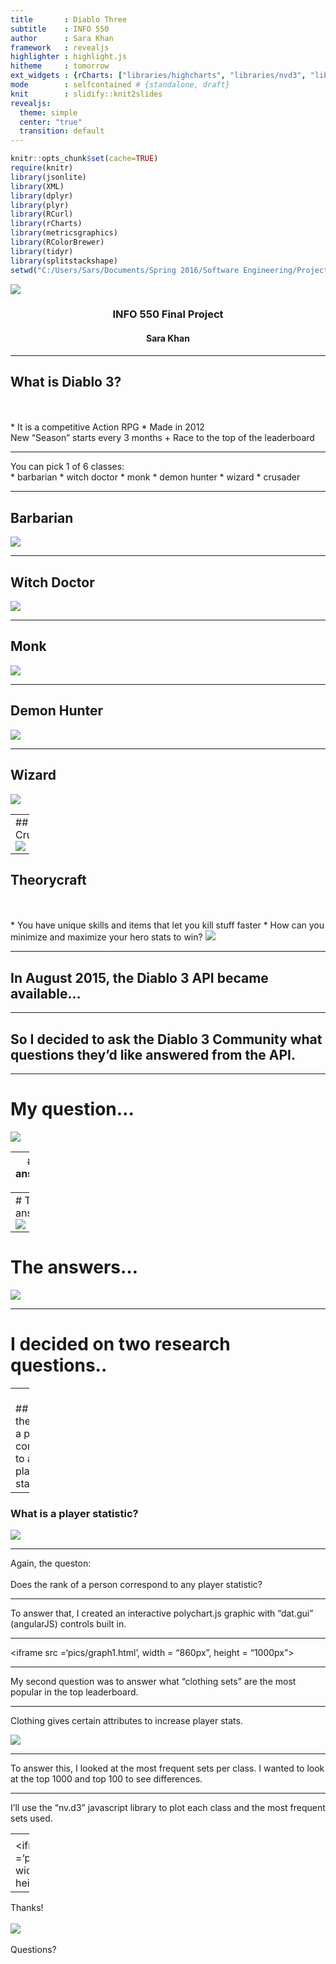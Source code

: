 ```yaml
---
title       : Diablo Three
subtitle    : INFO 550
author      : Sara Khan
framework   : revealjs
highlighter : highlight.js
hitheme     : tomorrow
ext_widgets : {rCharts: ["libraries/highcharts", "libraries/nvd3", "libraries/polycharts"]}      # {mathjax, quiz, bootstrap}
mode        : selfcontained # {standalone, draft}
knit        : slidify::knit2slides
revealjs:
  theme: simple
  center: "true"
  transition: default
---
```


<!-- --- -->
<!-- title       : Diablo Three -->
<!-- subtitle    : INFO 550 -->
<!-- author      : Sara Khan -->
<!-- framework   : html5slides -->
<!-- highlighter : highlight.js -->
<!-- hitheme     : tomorrow -->
<!-- ext_widgets : {rCharts: ["libraries/highcharts", "libraries/nvd3", "libraries/polycharts"]}      # {mathjax, quiz, bootstrap} -->
<!-- mode        : selfcontained # {standalone, draft} -->
<!-- knit        : slidify::knit2slides -->

<!-- --- -->

```r
knitr::opts_chunk$set(cache=TRUE)
require(knitr)
library(jsonlite)
library(XML)
library(dplyr)
library(plyr)
library(RCurl)
library(rCharts)
library(metricsgraphics)
library(RColorBrewer)
library(tidyr)
library(splitstackshape)
setwd("C:/Users/Sars/Documents/Spring 2016/Software Engineering/Project/BattleAPI/BattleNet")
```
![](pics/HEADER.png)

<center><h3>INFO 550 Final Project </center></h3>
<center><h4>Sara Khan</center></h4>

---

## What is Diablo 3?
<br>
<br>
* It is a competitive Action RPG 
* Made in 2012
*
<br>
* New "Season" starts every 3 months
  + Race to the top of the leaderboard

---

You can pick 1 of 6 classes:
<br>
* barbarian
* witch doctor 
* monk 
* demon hunter 
* wizard
* crusader  

---

## Barbarian
![](pics/barbarian.gif)


---

## Witch Doctor
![](pics/witchdoctor.gif)


---

## Monk
![](pics/monk3.gif)


---

## Demon Hunter
![](pics/demonhunter.gif)


---

## Wizard
![](pics/wizard.gif)

---
## Crusader
![](pics/crusader.gif)


---
    

## Theorycraft 
<br>
<br>
* You have unique skills and items that let you kill stuff faster
* How can you minimize and maximize your hero stats to win?
![](pics/theorycraft.jpg)


---

## In August 2015, the Diablo 3 API became available...


---

## So I decided to ask the Diablo 3 Community what questions they'd like answered from the API.

---

# My question...

![](pics/sara.jpg)


---
# The answers...
![](pics/answer.JPG)

---
# The answers...
![](pics/answer2.JPG)

---

# The answers...
![](pics/answer3.JPG)

---

# I decided on two research questions..

---
<br>
## 1. Does the rank of a person correspond to any player statistic?

---

### What is a player statistic?

![](pics/stat.jpg)

---


Again, the queston: 
<br>
<br>
Does the rank of a person correspond to any player statistic?
<hr>

To answer that, I created an interactive polychart.js graphic with "dat.gui" (angularJS) controls built in.


---

<section class="slide"><div>
<iframe src ='pics/graph1.html', width = "860px", height = "1000px"></iframe>
</div></section>

---

My second question was to answer what "clothing sets" are the most popular in the top leaderboard.

---

Clothing gives certain attributes to increase player stats.

![](pics/chest.jpg)

---

To answer this, I looked at the most frequent sets per class. I wanted to look at the top 1000 and top 100 to see differences.

---

I'll use the "nv.d3" javascript library to plot each class and the most frequent sets used.

---
<section class="slide"><div>
Most frequent sets in the top 1000 of the Diablo 3 Season 6 leaderboard.


<iframe src ='pics/top1000.html', width = "860px", height = "1000px"></iframe>
</div></section>

---
<section class="slide"><div>
Most frequent sets in the top 100 of the Diablo 3 Season 6 leaderboard.


<iframe src ='pics/top100.html', width = "860px", height = "1000px"></iframe>
</div></section>

---

Thanks!
<br>
<br>
![](pics/orb.gif)
<br>
<br>
Questions?
<br>



